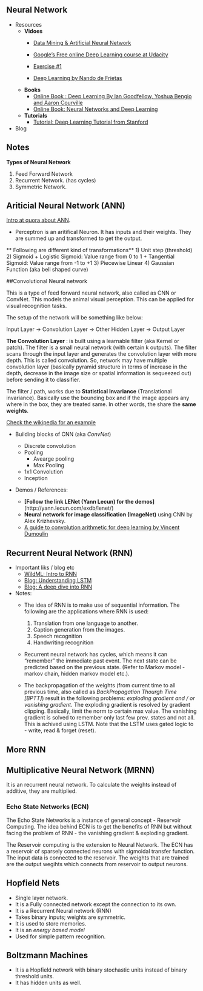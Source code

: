 
## Neural Network

 * Resources
   * **Vidoes**
     + [Data Mining & Artificial Neural Network](https://www.youtube.com/playlist?list=PLea0WJq13cnCS4LLMeUuZmTxqsqlhwUoe)
     + [Google's Free online Deep Learning course at Udacity](https://www.youtube.com/playlist?list=PLAwxTw4SYaPn_OWPFT9ulXLuQrImzHfOV)
     + [Exercise #1](https://github.com/tensorflow/tensorflow/blob/master/tensorflow/examples/udacity/1_notmnist.ipynb)
     
     + [Deep Learning by Nando de Frietas](https://www.youtube.com/playlist?list=PLE6Wd9FR--EfW8dtjAuPoTuPcqmOV53Fu)
   
   * **Books**
     + [Online Book : Deep Learning  By Ian Goodfellow, Yoshua Bengio and Aaron Courville](http://www.deeplearningbook.org/)
     + [Online Book: Neural Networks and Deep Learning](http://neuralnetworksanddeeplearning.com/)
   
   *  **Tutorials**
      + [Tutorial: Deep Learning Tutorial from Stanford](http://ufldl.stanford.edu/tutorial/)
 
 * Blog
 
## Notes

**Types of Neural Network**

1. Feed Forward Network
2. Recurrent Network. (has cycles)
3. Symmetric Network.

## Ariticial Neural Network (ANN)

 [Intro at quora about ANN](https://www.quora.com/What-are-artificial-neural-networks).
 
* Perceptron is an aritifical Neuron. It has inputs and their weights. They are summed up and transformed to get the output.

** Following are different kind of transformations**
  1) Unit step (threshold)
  2) Sigmoid
     + Logistic Sigmoid: Value range from 0 to 1
     + Tangential Sigmoid: Value range from -1 to +1
  3) Piecewise Linear
  4) Gaussian Function (aka bell shaped curve)
  
  

##Convolutional Neural network
 
  This is a type of feed forward neural network, also called as CNN or ConvNet. This models the animal visual perception. This can be applied for visual recognition tasks.
  
  The setup of the network will be something like below:
  
  Input Layer -> Convolution Layer -> Other Hidden Layer -> Output Layer
  
  **The Convolution Layer** : is built using a learnable filter (aka Kernel or patch). The filter is a small neural network (with certain k outputs). The filter scans through the input layer and generates the convolution layer with more depth. This is called convolution. So, network may have multiple convolution layer (basically pyramid structure in terms of increase in the depth, decrease in the image size or spatial information is sequeezed out) before sending it to classifier.
  
  The filter / path, works due to **Statistical Invariance** (Translational invariance). Basically use the bounding box and if the image appears any where in the box, they are treated same. In other words, the share the **same weights**.
  
  [Check the wikipedia for an example](https://en.wikipedia.org/wiki/Convolutional_neural_network#/media/File:Typical_cnn.png)
  
     
 * Building blocks of CNN (aka *ConvNet*)
   * Discrete convolution
   * Pooling
      * Avearge pooling
      * Max Pooling
   * 1x1 Convolution
   * Inception
  
  * Demos / References:
  
    * **[Follow the link LENet (Yann Lecun) for the demos]**(http://yann.lecun.com/exdb/lenet/)
    * **Neural network for image classification (ImageNet)** using CNN by Alex Krizhevsky.
    * [A guide to convolution arithmetic for deep learning by Vincent Dumoulin]()
  
  
## Recurrent Neural Network (RNN)

 * Important liks / blog etc
   + [WildML: Intro to RNN ](http://www.wildml.com/2015/09/recurrent-neural-networks-tutorial-part-1-introduction-to-rnns/)
   + [Blog: Understanding LSTM ](http://colah.github.io/posts/2015-08-Understanding-LSTMs/)
   + [Blog: A deep dive into RNN](http://nikhilbuduma.com/2015/01/11/a-deep-dive-into-recurrent-neural-networks/)
   
   
 * Notes:
   + The idea of RNN is to make use of sequential information. The following are the applications where RNN is used:
     1) Translation from one language to another.
     2) Caption generation from the images.
     3) Speech recognition
     4) Handwriting recognition
   
   + Recurrent neural network has cycles, which means it can "remember" the immediate past event. The next state can be predicted based on the previous state. (Refer to Markov model - markov chain, hidden markov model etc.).
   
   + The backpropagation of the weights (from current time to all previous time, also called as *BackPropagation Thourgh Time [BPTT]*) result in the following problems: *exploding gradient and / or vanishing gradient.* 
   The exploding gradient is resolved by gradient clipping. Basically, limit the norm to certain max value.
   The vanishing gradient is solved to remember only last few prev. states and not all.
   This is achived using LSTM. Note that the LSTM uses gated logic to - write, read & forget (reset).
   
## More RNN

## Multiplicative Neural Network (MRNN)

It is an recurrent neural network. To calculate the weights instead of additive, they are multiplied.

### Echo State Networks (ECN)

The Echo State Networks is a instance of general concept - Reservoir Computing.
The idea behind ECN is to get the benefits of RNN but without facing the problem of RNN - the vanishing gradient & exploding gradient.

The Reservoir computing is the extension to Neural Network. The ECN has a reservoir of sparsely connected neurons with sigmoidal transfer function. The input data is connected to the reservoir. The weights that are trained are the output wegihts which connects from reservoir to output neurons.

## Hopfield Nets

  * Single layer network.
  * It is a Fully connected network except the connection to its own.
  * It is a Recurrent Neural network (RNN)
  * Takes binary inputs; weights are symmetric.
  * It is used to store memories.
  * It is an *energy based model*
  * Used for simple pattern recognition.
  
## Boltzmann Machines

  * It is a Hopfield network with binary stochastic units instead of binary threshold units.
  * It has hidden units as well.
  
  
  